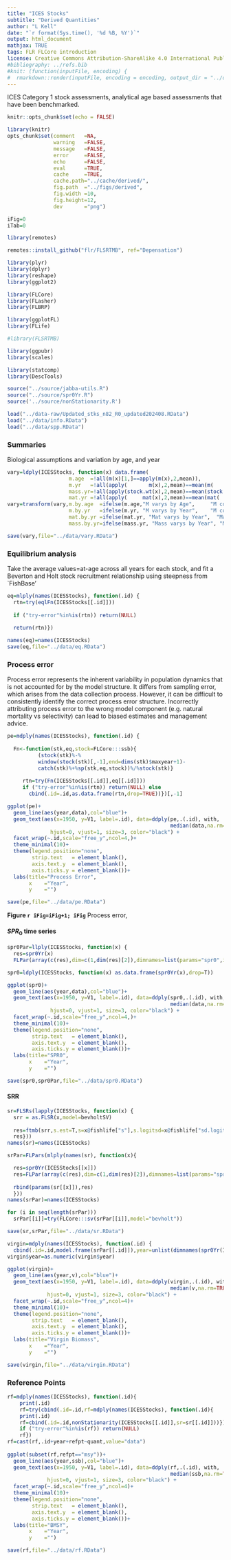 ```yaml
---
title: "ICES Stocks"
subtitle: "Derived Quantities"
author: "L Kell"
date: "`r format(Sys.time(), '%d %B, %Y')`"
output: html_document
mathjax: TRUE
tags: FLR FLCore introduction
license: Creative Commons Attribution-ShareAlike 4.0 International Public License
#bibliography: ../refs.bib
#knit: (function(inputFile, encoding) {
#  rmarkdown::render(inputFile, encoding = encoding, output_dir = "../outputs/html") })
---
```



ICES Category 1 stock assessments, analytical age based assessments that have been benchmarked.

```r
knitr::opts_chunk$set(echo = FALSE)

library(knitr)
opts_chunk$set(comment   =NA, 
               warning   =FALSE, 
               message   =FALSE, 
               error     =FALSE, 
               echo      =FALSE, 
               eval      =TRUE,
               cache     =TRUE,
               cache.path="../cache/derived/",
               fig.path  ="../figs/derived",
               fig.width =10,
               fig.height=12,
               dev       ="png")

iFig=0
iTab=0
```

```r
library(remotes)

remotes::install_github("flr/FLSRTMB", ref="Depensation")
```

```r
library(plyr)
library(dplyr)
library(reshape) 
library(ggplot2)

library(FLCore)  
library(FLasher)
library(FLBRP)

library(ggplotFL)
library(FLife)

#library(FLSRTMB)

library(ggpubr)
library(scales) 

library(statcomp)
library(DescTools)
```
  
  

```r
source("../source/jabba-utils.R")
source("../source/spr0Yr.R")
source('../source/nonStationarity.R')
```


```r
load("../data-raw/Updated_stks_n82_R0_updated202408.RData")
load("../data/info.RData")
load("../data/spp.RData")
```


### Summaries

Biological assumptions and variation by age, and year 

```r
vary=ldply(ICESStocks, function(x) data.frame(
                    m.age  =!all(m(x)[1,]==apply(m(x),2,mean)),
                    m.yr   =!all(apply(       m(x),2,mean)==mean(m(       x)[,1])),
                    mass.yr=!all(apply(stock.wt(x),2,mean)==mean(stock.wt(x)[,1])),
                    mat.yr =!all(apply(     mat(x),2,mean)==mean(mat(     x)[,1]))))
vary=transform(vary,m.by.age  =ifelse(m.age,"M varys by Age",     "M constant by Age"),
                    m.by.yr   =ifelse(m.yr, "M varys by Year",    "M constant by Year"),
                    mat.by.yr =ifelse(mat.yr, "Mat varys by Year",  "Mat constant by Year"),
                    mass.by.yr=ifelse(mass.yr, "Mass varys by Year", "Mass constant by Year"))

save(vary,file="../data/vary.RData")
```


### Equilibrium analysis

Take the average values=at-age across all years for each stock, and fit a 
Beverton and Holt stock recruitment relationship using steepness from `FishBase'

```r
eq=mlply(names(ICESStocks), function(.id) {
  rtn=try(eqlFn(ICESStocks[[.id]]))
  
  if ("try-error"%in%is(rtn)) return(NULL)
  
  return(rtn)})

names(eq)=names(ICESStocks)
save(eq,file="../data/eq.RData")
```

### Process error

Process error represents the inherent variability in population dynamics that is 
not accounted for by the model structure. It differs from sampling error, which 
arises from the data collection process.  However, it can be difficult to consistently 
identify the correct process error structure. Incorrectly attributing process error to 
the wrong model component (e.g. natural mortality vs selectivity) can lead to 
biased estimates and management advice.


```r
pe=mdply(names(ICESStocks), function(.id) {  
    
  Fn<-function(stk,eq,stock=FLCore:::ssb){
          (stock(stk)%-%
          window(stock(stk)[,-1],end=dims(stk)$maxyear+1)-
          catch(stk)%+%sp(stk,eq,stock))%/%stock(stk)}
  
     rtn=try(Fn(ICESStocks[[.id]],eq[[.id]])) 
     if ("try-error"%in%is(rtn)) return(NULL) else 
       cbind(.id=.id,as.data.frame(rtn,drop=TRUE))})[,-1]

ggplot(pe)+
  geom_line(aes(year,data),col="blue")+
  geom_text(aes(x=1950, y=V1, label=.id), data=ddply(pe,.(.id), with,    
                                                     median(data,na.rm=TRUE)),
              hjust=0, vjust=1, size=3, color="black") +
  facet_wrap(~.id,scale="free_y",ncol=4,)+
  theme_minimal(10)+
  theme(legend.position="none", 
        strip.text   = element_blank(),
        axis.text.y  = element_blank(),
        axis.ticks.y = element_blank())+  
  labs(title="Process Error",
       x    ="Year",
       y    ="")

save(pe,file="../data/pe.RData")
```
**Figure `r iFig=iFig+1; iFig`** Process error,


#### $SPR_{0}$ time series


```r
spr0Par=llply(ICESStocks, function(x) {
  res=spr0Yr(x)
  FLPar(array(c(res),dim=c(1,dim(res)[2]),dimnames=list(params="spr0",iter=seq(dim(res)[2]))))})

spr0=ldply(ICESStocks, function(x) as.data.frame(spr0Yr(x),drop=T))  

ggplot(spr0)+
  geom_line(aes(year,data),col="blue")+
  geom_text(aes(x=1950, y=V1, label=.id), data=ddply(spr0,.(.id), with,    
                                                     median(data,na.rm=TRUE)),
              hjust=0, vjust=1, size=3, color="black") +
  facet_wrap(~.id,scale="free_y",ncol=4,)+
  theme_minimal(10)+
  theme(legend.position="none", 
        strip.text   = element_blank(),
        axis.text.y  = element_blank(),
        axis.ticks.y = element_blank())+  
  labs(title="SPR0",
       x    ="Year",
       y    ="")

save(spr0,spr0Par,file="../data/spr0.RData")
```

#### SRR

```r
sr=FLSRs(lapply(ICESStocks, function(x) { 
  srr = as.FLSR(x,model=bevholtSV)
  
  res=ftmb(srr,s.est=T,s=x@fishlife["s"],s.logitsd=x@fishlife["sd.logit.s"],spr0=spr0Yr(x))
  res}))
names(sr)=names(ICESStocks)

srPar=FLPars(mlply(names(sr), function(x){

  res=spr0Yr(ICESStocks[[x]])
  res=FLPar(array(c(res),dim=c(1,dim(res)[2]),dimnames=list(params="spr0",iter=seq(dim(res)[2]))))
  
  rbind(params(sr[[x]]),res)
  }))
names(srPar)=names(ICESStocks)

for (i in seq(length(srPar))) 
  srPar[[i]]=try(FLCore:::sv(srPar[[i]],model="bevholt"))

save(sr,srPar,file="../data/sr.RData")
```

```r
virgin=mdply(names(ICESStocks), function(.id) {
  cbind(.id=.id,model.frame(srPar[[.id]]),year=unlist(dimnames(spr0Yr(ICESStocks[[.id]]))$year))})[,-c(1,6)]
virgin$year=as.numeric(virgin$year)

ggplot(virgin)+
  geom_line(aes(year,v),col="blue")+
  geom_text(aes(x=1950, y=V1, label=.id), data=ddply(virgin,.(.id), with,    
                                                     median(v,na.rm=TRUE)),
             hjust=0, vjust=1, size=3, color="black") +
  facet_wrap(~.id,scale="free_y",ncol=4)+
  theme_minimal(10)+
  theme(legend.position="none", 
        strip.text   = element_blank(),
        axis.text.y  = element_blank(),
        axis.ticks.y = element_blank())+  
  labs(title="Virgin Biomass",
       x    ="Year",
       y    ="")

save(virgin,file="../data/virgin.RData")
```

\newpage

### Reference Points

```r
rf=mdply(names(ICESStocks), function(.id){
    print(.id)
    rf=try(cbind(.id=.id,rf=mdply(names(ICESStocks), function(.id){
    print(.id)
    rf=cbind(.id=.id,nonStationarity(ICESStocks[[.id]],sr=sr[[.id]]))})))
    if ("try-error"%in%is(rf)) return(NULL)
    rf})
rf=cast(rf,.id+year+refpt~quant,value="data")
     
ggplot(subset(rf,refpt=="msy"))+
  geom_line(aes(year,ssb),col="blue")+
  geom_text(aes(x=1950, y=V1, label=.id), data=ddply(rf,.(.id), with,    
                                                     median(ssb,na.rm=TRUE)),
             hjust=0, vjust=1, size=3, color="black") +
  facet_wrap(~.id,scale="free_y",ncol=4)+
  theme_minimal(10)+
  theme(legend.position="none", 
        strip.text   = element_blank(),
        axis.text.y  = element_blank(),
        axis.ticks.y = element_blank())+  
  labs(title="BMSY",
       x    ="Year",
       y    ="")

save(rf,file="../data/rf.RData")
```


```r

```